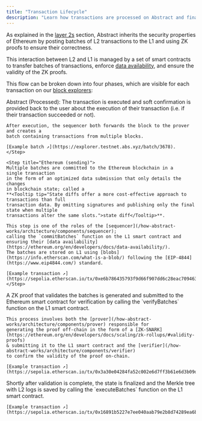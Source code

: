 ```yaml
---
title: "Transaction Lifecycle"
description: "Learn how transactions are processed on Abstract and finalized on Ethereum."
---
```


As explained in the [layer 2s](/how-abstract-works/architecture/layer-2s)
section, Abstract inherits the security properties of Ethereum by posting
batches of L2 transactions to the L1 and using ZK proofs to ensure their correctness.

This interaction between L2 and L1 is managed by a set of smart contracts to
transfer batches of transactions, enforce [data availability](https://ethereum.org/en/developers/docs/data-availability/),
and ensure the validity of the ZK proofs.

This flow can be broken down into four phases, which are visible for each transaction
on our [block explorers](/ecosystem/block-explorers):


<Steps>
  <Step title="Abstract (Processed)">
    Abstract (Processed): The transaction is executed and soft confirmation is 
    provided back to the user about the execution of their transaction (i.e. if their transaction succeeded or not). 

    After execution, the sequencer both forwards the block to the prover and creates a 
    batch containing transactions from multiple blocks. 
    
    [Example batch ↗](https://explorer.testnet.abs.xyz/batch/3678).
    </Step>
    
    <Step title="Ethereum (sending)">
    Multiple batches are committed to the Ethereum blockchain in a 
    single transaction
    in the form of an optimized data submission that only details the changes 
    in blockchain state; called a 
    **<Tooltip tip="State diffs offer a more cost-effective approach to transactions than full 
    transaction data. By omitting signatures and publishing only the final state when multiple 
    transactions alter the same slots.">state diff</Tooltip>**.

    This step is one of the roles of the [sequencer](/how-abstract-works/architecture/components/sequencer);
    calling the `commitBatches` function on the L1 smart contract and ensuring their [data availability](https://ethereum.org/en/developers/docs/data-availability/).
    The batches are stored on L1 using [blobs](https://info.etherscan.com/what-is-a-blob/) following the [EIP-4844](https://www.eip4844.com/) standard.
    
    [Example transaction ↗](https://sepolia.etherscan.io/tx/0xe6b786435793f9d66f907dd6c28eac709463e83e617a10f9afc64749719b85e5)
    </Step>
  
  <Step title="Ethereum (validating)">
    A ZK proof that validates the batches is generated and submitted to the 
    Ethereum smart contract for verification by calling the
    `verifyBatches` function on the L1 smart contract. 

    This process involves both the [prover](/how-abstract-works/architecture/components/prover) responsible for 
    generating the proof off-chain in the form of a [ZK-SNARK](https://ethereum.org/en/developers/docs/scaling/zk-rollups/#validity-proofs)
    & submitting it to the L1 smart contract and the [verifier](/how-abstract-works/architecture/components/verifier)
    to confirm the validity of the proof on-chain.
    
    [Example transaction ↗](https://sepolia.etherscan.io/tx/0x3a30e04284fa52c002e6d7ff3b61e6d3b09d4c56c740162140687edb6405e38c)
  </Step>
  
  <Step title="Ethereum (executing)">
    Shortly after validation is complete, the state is finalized and the Merkle tree with L2 logs is saved
    by calling the `executeBatches` function on the L1 smart contract.
    
    [Example transaction ↗](https://sepolia.etherscan.io/tx/0x16891b5227e7ee040aab79e2b8d74289ea6b9b65c83680d533f03508758576e6)
  </Step>
</Steps>